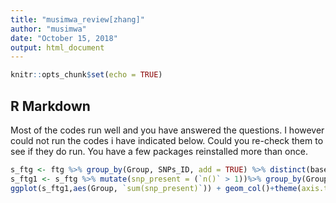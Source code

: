 ```yaml
---
title: "musimwa_review[zhang]"
author: "musimwa"
date: "October 15, 2018"
output: html_document
---
```


```r
knitr::opts_chunk$set(echo = TRUE)
```

## R Markdown

Most of the codes run well and you have answered the questions. I however could not run the codes i have indicated below. Could you re-check them to see if they do run. You have a few packages reinstalled more than once.

```r
s_ftg <- ftg %>% group_by(Group, SNPs_ID, add = TRUE) %>% distinct(base.composition) %>% summarize(n())
s_ftg1 <- s_ftg %>% mutate(snp_present = (`n()` > 1))%>% group_by(Group) %>% summarize(sum(snp_present))
ggplot(s_ftg1,aes(Group, `sum(snp_present)`)) + geom_col()+theme(axis.text.x = element_text(angle = 90,hjust = 1))

```


